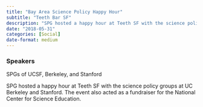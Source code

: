 ```yaml
---
title: "Bay Area Science Policy Happy Hour"
subtitle: "Teeth Bar SF"
description: "SPG hosted a happy hour at Teeth SF with the science policy groups at UC Berkeley and Stanford. "
date: "2018-05-31"
categories: [Social]
date-format: medium 
---
```


### Speakers  
SPGs of UCSF, Berkeley, and Stanford

SPG hosted a happy hour at Teeth SF with the science policy groups at UC Berkeley and Stanford. The event also acted as a fundraiser for the National Center for Science Education.

